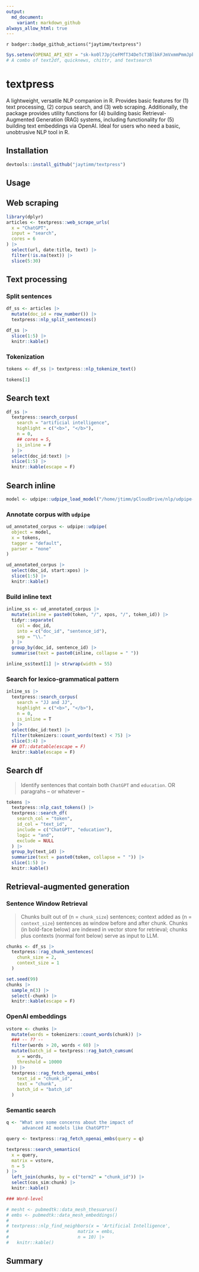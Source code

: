 ```yaml
---
output:
  md_document:
    variant: markdown_github
always_allow_html: true
---
```


`r badger::badge_github_actions("jaytimm/textpress")`

```r
Sys.setenv(OPENAI_API_KEY = "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")
# A combo of text2df, quicknews, chittr, and textsearch
```



# textpress

A lightweight, versatile NLP companion in R.  Provides basic features for (1) text processing, (2) corpus search, and (3) web scraping.  Additionally, the package provides utility functions for (4) building basic Retrieval-Augmented Generation (RAG) systems, including functionality for (5) building text embeddings via OpenAI. Ideal for users who need a basic, unobtrusive NLP tool in R.


## Installation

```r
devtools::install_github("jaytimm/textpress")
```


## Usage

## Web scraping

```r
library(dplyr)
articles <- textpress::web_scrape_urls(
  x = "ChatGPT",
  input = "search",
  cores = 6
) |>
  select(url, date:title, text) |>
  filter(!is.na(text)) |>
  slice(5:30)
```




## Text processing

### Split sentences

```r
df_ss <- articles |>
  mutate(doc_id = row_number()) |>
  textpress::nlp_split_sentences()

df_ss |>
  slice(1:5) |>
  knitr::kable()
```



### Tokenization

```r
tokens <- df_ss |> textpress::nlp_tokenize_text()
```

```r
tokens[1]
```





## Search text

```r
df_ss |>
  textpress::search_corpus(
    search = "artificial intelligence",
    highlight = c("<b>", "</b>"),
    n = 0,
    ## cores = 5,
    is_inline = F
  ) |>
  select(doc_id:text) |>
  slice(1:5) |>
  knitr::kable(escape = F)
```



## Search inline

```r
model <- udpipe::udpipe_load_model("/home/jtimm/pCloudDrive/nlp/udpipe-model/english-ewt-ud-2.5-191206.udpipe")
```


### Annotate corpus with `udpipe`

```r
ud_annotated_corpus <- udpipe::udpipe(
  object = model,
  x = tokens,
  tagger = "default",
  parser = "none"
)
```


```r
ud_annotated_corpus |>
  select(doc_id, start:xpos) |>
  slice(1:5) |>
  knitr::kable()
```


### Build inline text

```r
inline_ss <- ud_annotated_corpus |>
  mutate(inline = paste0(token, "/", xpos, "/", token_id)) |>
  tidyr::separate(
    col = doc_id,
    into = c("doc_id", "sentence_id"),
    sep = "\\."
  ) |>
  group_by(doc_id, sentence_id) |>
  summarise(text = paste0(inline, collapse = " "))

inline_ss$text[1] |> strwrap(width = 55)
```


### Search for lexico-grammatical pattern

```r
inline_ss |>
  textpress::search_corpus(
    search = "JJ and JJ",
    highlight = c("<b>", "</b>"),
    n = 0,
    is_inline = T
  ) |>
  select(doc_id:text) |>
  filter(tokenizers::count_words(text) < 75) |>
  slice(3:4) |>
  ## DT::datatable(escape = F)
  knitr::kable(escape = F)
```



## Search df

> Identify sentences that contain both `ChatGPT` and `education`. OR paragrahs -- or whatever -- 

```r
tokens |>
  textpress::nlp_cast_tokens() |>
  textpress::search_df(
    search_col = "token",
    id_col = "text_id",
    include = c("ChatGPT", "education"),
    logic = "and",
    exclude = NULL
  ) |>
  group_by(text_id) |>
  summarize(text = paste0(token, collapse = " ")) |>
  slice(1:5) |>
  knitr::kable()
```



## Retrieval-augmented generation

### Sentence Window Retrieval

> Chunks built out of (n = `chunk_size`) sentences; context added as (n = `context_size`) sentences as window before and after chunk.  Chunks (in bold-face below) are indexed in vector store for retrieval; chunks plus contexts (normal font below) serve as input to LLM.

```r
chunks <- df_ss |>
  textpress::rag_chunk_sentences(
    chunk_size = 2,
    context_size = 1
  )

set.seed(99)
chunks |>
  sample_n(3) |>
  select(-chunk) |>
  knitr::kable(escape = F)
```


### OpenAI embeddings

```r
vstore <- chunks |>
  mutate(words = tokenizers::count_words(chunk)) |>
  ### -- ?? --
  filter(words > 20, words < 60) |>
  mutate(batch_id = textpress::rag_batch_cumsum(
    x = words,
    threshold = 10000
  )) |>
  textpress::rag_fetch_openai_embs(
    text_id = "chunk_id",
    text = "chunk",
    batch_id = "batch_id"
  )
```



### Semantic search

```r
q <- "What are some concerns about the impact of
      advanced AI models like ChatGPT?"
```



```r
query <- textpress::rag_fetch_openai_embs(query = q)

textpress::search_semantics(
  x = query,
  matrix = vstore,
  n = 5
) |>
  left_join(chunks, by = c("term2" = "chunk_id")) |>
  select(cos_sim:chunk) |>
  knitr::kable()
```




```r
### Word-level

# mesht <- pubmedtk::data_mesh_thesuarus()
# embs <- pubmedtk::data_mesh_embeddings()
#
# textpress::nlp_find_neighbors(x = 'Artificial Intelligence',
#                          matrix = embs,
#                          n = 10) |>
#   knitr::kable()
```


## Summary


